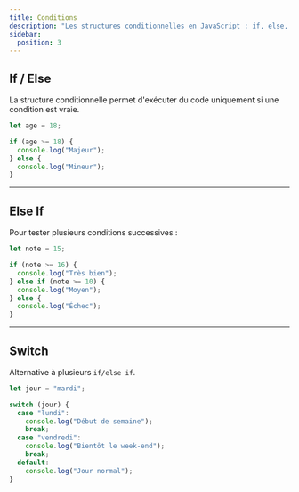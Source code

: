 ```yaml
---
title: Conditions
description: "Les structures conditionnelles en JavaScript : if, else, else if et switch."
sidebar:
  position: 3
---
```


## If / Else

La structure conditionnelle permet d'exécuter du code uniquement si une condition est vraie.

```js
let age = 18;

if (age >= 18) {
  console.log("Majeur");
} else {
  console.log("Mineur");
}
```

---

## Else If

Pour tester plusieurs conditions successives :

```js
let note = 15;

if (note >= 16) {
  console.log("Très bien");
} else if (note >= 10) {
  console.log("Moyen");
} else {
  console.log("Échec");
}
```

---

## Switch

Alternative à plusieurs `if/else if`.

```js
let jour = "mardi";

switch (jour) {
  case "lundi":
    console.log("Début de semaine");
    break;
  case "vendredi":
    console.log("Bientôt le week-end");
    break;
  default:
    console.log("Jour normal");
}
```
